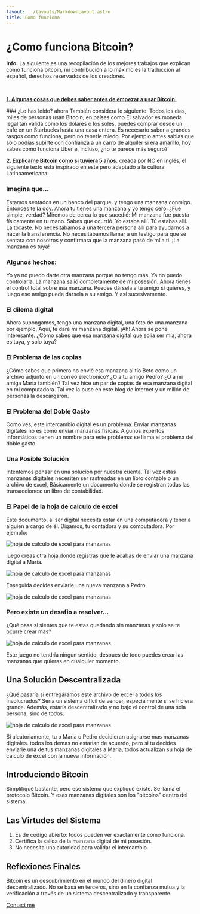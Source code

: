 ```yaml
---
layout: ../layouts/MarkdownLayout.astro
title: Como funciona
---
```



# ¿Como funciona Bitcoin?

<Notification type="info">
  <Icon pack="ion" name="information-circle-outline" />
  <p>
    <strong>Info:</strong> La siguiente es una recopilación de los mejores trabajos que explican como funciona bitcoin, mi contribución a lo máximo es la traducción al español, derechos reservados de los creadores.
  </p>
</Notification>
<br/>
<p>
  <strong><a href="https://bitcoin.org/es/debes-saber">1. Algunas cosas que debes saber antes de empezar a usar Bitcoin.</a></strong> 
</p>
  ### ¿Lo has leído? ahora También considera lo siguiente:
  Todos los días, miles de personas usan Bitcoin, en países como El salvador es moneda legal tan valida como los dólares o los soles, 
  puedes comprar desde un café en un Starbucks hasta una casa entera. Es necesario saber a grandes rasgos como funciona, pero no tenerle miedo.
  Por ejemplo antes sabias que solo podías subirte con confianza a un carro de alquiler si era amarillo, hoy sabes cómo funciona Uber e, incluso, ¿no te parece más seguro?  

<p>
  <strong><a href="https://medium.com/free-code-camp/explain-bitcoin-like-im-five-73b4257ac833">2. Explicame Bitcoin como si tuviera 5 años.</a></strong> creada por NC en inglés, el siguiente texto esta inspirado en este pero adaptado a la cultura Latinoamericana:
</p>

### Imagina que...
Estamos sentados en un banco del parque. y tengo una manzana conmigo. Entonces te la doy. Ahora tu tienes una manzana y yo tengo cero. ¿Fue simple, verdad? Miremos de cerca lo que sucedió: Mi manzana fue puesta físicamente en tu mano. Sabes que ocurrió. Yo estaba allí. Tú estabas allí. La tocaste.
No necesitábamos a una tercera persona allí para ayudarnos a hacer la transferencia. No necesitábamos llamar a un testigo para que se sentara con nosotros y confirmara que la manzana pasó de mí a ti. ¡La manzana es tuya!

### Algunos hechos:
Yo ya no puedo darte otra manzana porque no tengo más. Ya no puedo controlarla. La manzana salió completamente de mi posesión. Ahora tienes el control total sobre esa manzana. Puedes dársela a tu amigo si quieres, y luego ese amigo puede dársela a su amigo. Y así sucesivamente.

### El dilema digital
Ahora supongamos, tengo una manzana digital, una foto de una manzana por ejemplo, Aquí, te daré mi manzana digital. ¡Ah! Ahora se pone interesante.
¿Cómo sabes que esa manzana digital que solía ser mía, ahora es tuya, y solo tuya?

### El Problema de las copias
¿Cómo sabes que primero no envié esa manzana al tío Beto como un archivo adjunto en un correo electronico? ¿O a tu amigo Pedro? ¿O a mi amiga Maria también? 
Tal vez hice un par de copias de esa manzana digital en mi computadora. Tal vez la puse en este blog de internet y un millón de personas la descargaron.

### El Problema del Doble Gasto
Como ves, este intercambio digital es un problema. Enviar manzanas digitales no es como enviar manzanas físicas.
Algunos expertos informáticos tienen un nombre para este problema: se llama el problema del doble gasto.

### Una Posible Solución
Intentemos pensar en una solución por nuestra cuenta. Tal vez estas manzanas digitales necesiten ser rastreadas en un libro contable o un archivo de excel,
Básicamente un documento donde se registran todas las transacciones: un libro de contabilidad.

### El Papel de la hoja de calculo de excel
Este documento, al ser digital necesita estar en una computadora y tener a alguien a cargo de él. Digamos, tu contadora y su computadora.
Por ejemplo:

![hoja de calculo de excel para manzanas](../assets/img/excel_1.png)

luego creas otra hoja donde registras que le acabas de enviar una manzana digital a Maria.

![hoja de calculo de excel para manzanas](../assets/img/excel_2.png)

Enseguida decides enviarle una nueva manzana a Pedro.

![hoja de calculo de excel para manzanas](../assets/img/excel_3.png)

### Pero existe un desafio a resolver...

¿Qué pasa si sientes que te estas quedando sin manzanas y solo se te ocurre crear mas?

![hoja de calculo de excel para manzanas](../assets/img/excel_4.png)

Este juego no tendría ningun sentido, despues de todo puedes crear las manzanas que quieras en cualquier momento.

## Una Solución Descentralizada

¿Qué pasaría si entregáramos este archivo de excel a todos los involucrados? 
Sería un sistema difícil de vencer, especialmente si se hiciera grande. Además, estaría descentralizado y no bajo el control de una sola persona, sino de todos.

![hoja de calculo de excel para manzanas](../assets/img/excel_5.png)

Si aleatoriamente, tu o Maria o Pedro decidieran asignarse mas manzanas digitales. todos los demas no estarian de acuerdo, 
pero si tu decides enviarle una de tus manzanas digitales a Maria, todos actualizan su hoja de calculo de excel con la nueva información.

## Introduciendo Bitcoin

Simplifiqué bastante, pero ese sistema que expliqué existe. Se llama el protocolo Bitcoin. Y esas manzanas digitales son los "bitcoins" dentro del sistema.

## Las Virtudes del Sistema

1) Es de código abierto: todos pueden ver exactamente como funciona.
2) Certifica la salida de la manzana digital de mi posesión.
3) No necesita una autoridad para validar el intercambio.

## Reflexiones Finales

Bitcoin es un descubrimiento en el mundo del dinero digital descentralizado. No se basa en terceros, sino en la confianza mutua y la verificación a través de un sistema descentralizado y transparente. 

[Contact me](mailto:yoaceptobitcoin@gmail.com)
